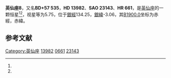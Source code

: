 {{Starbox begin
| name = 英仙座8
}}
{{Starbox observe
| epoch = [[J2000.0|J2000.0]]
| constell = [[英仙座|英仙座]]<ref name=SIMBAD>{{cite web
 | url=http://simbad.u-strasbg.fr/simbad/sim-id?Ident=HR+661
 | title=Pulsating variable Star
 | publisher=Centre de Données astronomiques de Strasbourg
 | work=SIMBAD
 | accessdate=2012-07-13
 | archive-date=2019-08-22
 | archive-url=https://web.archive.org/web/20190822143526/http://simbad.u-strasbg.fr/simbad/sim-id?Ident=HR+661
 | dead-url=no
 }}</ref><ref name=DATA>{{cite web
 | url=http://vizier.u-strasbg.fr/viz-bin/VizieR-5?-out.add=.&-source=5050&-corr=PK=HR&-out.max=9999&HR=661
 | title=VizieR Detailed Page
 | accessdate=2012-07-13
 | archive-date=2016-03-04
 | archive-url=https://web.archive.org/web/20160304231500/http://vizier.u-strasbg.fr/viz-bin/VizieR-5?-out.add=.&-source=5050&-corr=PK=HR&-out.max=9999&HR=661
 | dead-url=no
 }}</ref>
| 星官 = 
| ra = {{RA|2|17|59.9}}<ref name=SIMBAD /><ref name=DATA />
| dec = {{DEC|+57|53|59}}<ref name=SIMBAD /><ref name=DATA />
| appmag_v = 5.75<ref name=SIMBAD /><ref name=DATA />
}}
{{Starbox character
| class = K3III<ref name=SIMBAD /><ref name=DATA />
| b-v = 1.17<ref name=SIMBAD /><ref name=DATA />
| u-b = <ref name=SIMBAD /><ref name=DATA />
| r-i = <ref name=SIMBAD /><ref name=DATA />
| variable = 
}}
{{Starbox astrometry
| radial_v = 
| prop_mo_ra = 3
| parallax = 
| p_error = 
}}
{{Starbox catalog
| names =BD+57 535，[[SAO星表|SAO]] 23143，[[HD星表|HD]] 13982，[[HR星表|HR]] 661}}
{{Starbox reference |Simbad=HR+661}}
{{Starbox end}}

'''英仙座8'''，又名'''BD+57 535'''，'''HD 13982'''、'''SAO 23143'''、'''HR 661'''，是[[英仙座|英仙座]]的一颗恒星<ref name=SIMBAD /><ref name=DATA />，视星等为5.75，位于[[銀道座標系|銀經]]134.25，[[銀道座標系|銀緯]]-3.06，其[[B1900.0|B1900.0]]坐标为赤經{{RA|2|10|54.8}}，赤緯{{DEC|+57|-3.06|10}}。

== 参考文献 ==
{{reflist}}

{{star-stub}}

{{英仙座恒星}}
{{星官|大陵|8|21}}
[[Category:英仙座|Category:英仙座]]
[[Category:HD和HDE天體|13982]]
[[Category:HR天體|0661]]
[[Category:SAO天體|23143]]